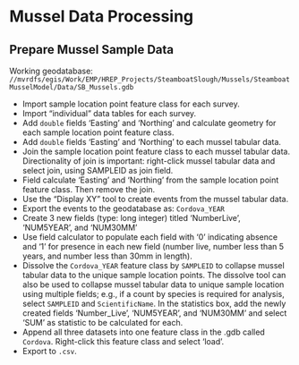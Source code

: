 # Mussel Data Processing

## Prepare Mussel Sample Data
Working geodatabase: `//mvrdfs/egis/Work/EMP/HREP_Projects/SteamboatSlough/Mussels/SteamboatMusselModel/Data/SB_Mussels.gdb`

* Import sample location point feature class for each survey.
* Import "individual" data tables for each survey.
* Add `double` fields 'Easting' and 'Northing' and calculate geometry for each sample location point feature class.
* Add `double` fields 'Easting' and 'Northing' to each mussel tabular data. 
* Join the sample location point feature class to each mussel tabular data. Directionality of join is important: right-click mussel tabular data and select join, using SAMPLEID as join field.
* Field calculate 'Easting' and 'Northing' from the sample location point feature class. Then remove the join. 
* Use the "Display XY" tool to create events from the mussel tabular data. 
* Export the events to the geodatabase as: `Cordova_YEAR`
* Create 3 new fields (type: long integer) titled 'NumberLive', 'NUM5YEAR', and 'NUM30MM'
* Use field calculator to populate each field with '0' indicating absence and '1' for presence in each new field (number live, number less than 5 years, and number less than 30mm in length).
* Dissolve the `Cordova_YEAR` feature class by `SAMPLEID` to collapse mussel tabular data to the unique sample location points. The dissolve tool can also be used to collapse mussel tabular data to unique sample location using multiple fields; e.g., if a count by species is required for analysis, select `SAMPLEID` and `ScientificName`. In the statistics box, add the newly created fields 'Number_Live', 'NUM5YEAR', and 'NUM30MM' and select 'SUM' as statistic to be calculated for each.
* Append all three datasets into one feature class in the .gdb called `Cordova`.  Right-click this feature class and select 'load'. 
* Export to `.csv`. 





